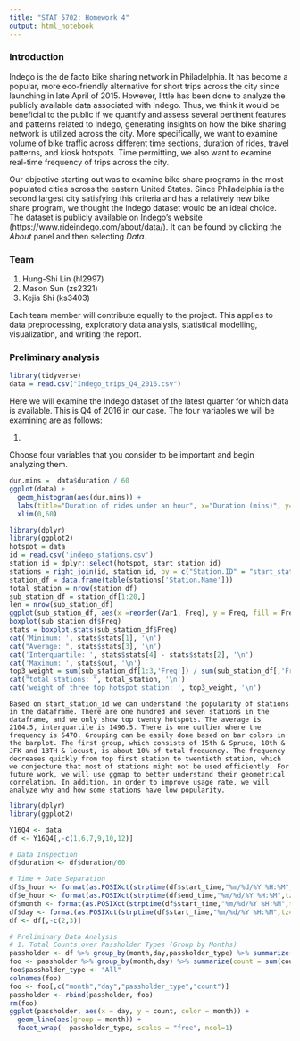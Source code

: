 ```yaml
---
title: "STAT 5702: Homework 4"
output: html_notebook
---
```


### Introduction 

Indego is the de facto bike sharing network in Philadelphia. It has become a popular, more eco-friendly alternative for short trips across the city since launching in late April of 2015. However, little has been done to analyze the publicly available data associated with Indego. Thus, we think it would be beneficial to the public if we quantify and assess several pertinent features and patterns related to Indego, generating insights on how the bike sharing network is utilized across the city. More specifically, we want to examine volume of bike traffic across different time sections, duration of rides, travel patterns, and kiosk hotspots. Time permitting, we also want to examine real-time frequency of trips across the city.<br>

Our objective starting out was to examine bike share programs in the most populated cities across the eastern United States. Since Philadelphia is the second largest city satisfying this criteria and has a relatively new bike share program, we thought the Indego dataset would be an ideal choice. The dataset is publicly available on Indego's website (https://www.rideindego.com/about/data/). It can be found by clicking the <i>About</i> panel and then selecting <i>Data</i>.

### Team 

1. Hung-Shi Lin (hl2997)  
2. Mason Sun (zs2321)  
3. Kejia Shi (ks3403)  

Each team member will contribute equally to the project. This applies to data preprocessing, exploratory data analysis, statistical modelling, visualization, and writing the report.

### Preliminary analysis
```r
library(tidyverse)
data = read.csv("Indego_trips_Q4_2016.csv")
```

Here we will examine the Indego dataset of the latest quarter for which data is available. This is Q4 of 2016 in our case. The four variables we will be examining are as follows:

1. 


Choose four variables that you consider to be important and begin analyzing them.

```r
dur.mins =  data$duration / 60
ggplot(data) + 
  geom_histogram(aes(dur.mins)) + 
  labs(title="Duration of rides under an hour", x="Duration (mins)", y="Frequency") + 
  xlim(0,60)
```

```r
library(dplyr)
library(ggplot2)
hotspot = data
id = read.csv('indego_stations.csv')
station_id = dplyr::select(hotspot, start_station_id)
stations = right_join(id, station_id, by = c("Station.ID" = "start_station_id"))
station_df = data.frame(table(stations['Station.Name']))
total_station = nrow(station_df)
sub_station_df = station_df[1:20,]
len = nrow(sub_station_df)
ggplot(sub_station_df, aes(x =reorder(Var1, Freq), y = Freq, fill = Freq)) + geom_bar(stat = 'identity')  + coord_flip()
boxplot(sub_station_df$Freq)
stats = boxplot.stats(sub_station_df$Freq)
cat('Minimum: ', stats$stats[1], '\n')
cat("Average: ", stats$stats[3], '\n')
cat('Interquartile: ', stats$stats[4] - stats$stats[2], '\n')
cat('Maximum: ', stats$out, '\n')
top3_weight = sum(sub_station_df[1:3,'Freq']) / sum(sub_station_df[,'Freq'])
cat("total stations: ", total_station, '\n')
cat('weight of three top hotspot station: ', top3_weight, '\n')
```
    Based on start_station_id we can understand the popularity of stations in the dataframe. There are one hundred and seven stations in the dataframe, and we only show top twenty hotspots. The average is 2104.5, interquartile is 1496.5. There is one outlier where the frequency is 5470. Grouping can be easily done based on bar colors in the barplot. The first group, which consists of 15th & Spruce, 18th & JFK and 13TH & locust, is about 10% of total frequency. The frequency decreases quickly from top first station to twentieth station, which we conjecture that most of stations might not be used efficiently. For future work, we will use ggmap to better understand their geometrical correlation. In addition, in order to improve usage rate, we will analyze why and how some stations have low popularity.
```r
library(dplyr)
library(ggplot2)

Y16Q4 <- data
df <- Y16Q4[,-c(1,6,7,9,10,12)]

# Data Inspection
df$duration <- df$duration/60

# Time + Date Separation
df$s_hour <- format(as.POSIXct(strptime(df$start_time,"%m/%d/%Y %H:%M",tz="")) ,format = "%H")
df$e_hour <- format(as.POSIXct(strptime(df$end_time,"%m/%d/%Y %H:%M",tz="")) ,format = "%H")
df$month <- format(as.POSIXct(strptime(df$start_time,"%m/%d/%Y %H:%M",tz="")) ,format = "%m")
df$day <- format(as.POSIXct(strptime(df$start_time,"%m/%d/%Y %H:%M",tz="")) ,format = "%d")
df <- df[,-c(2,3)]

# Preliminary Data Analysis
# 1. Total Counts over Passholder Types (Group by Months)
passholder <- df %>% group_by(month,day,passholder_type) %>% summarize(count = n())
foo <- passholder %>% group_by(month,day) %>% summarize(count = sum(count))
foo$passholder_type <- "All"
colnames(foo)
foo <- foo[,c("month","day","passholder_type","count")]
passholder <- rbind(passholder, foo)
rm(foo)
ggplot(passholder, aes(x = day, y = count, color = month)) +
  geom_line(aes(group = month)) +
  facet_wrap(~ passholder_type, scales = "free", ncol=1)
```
